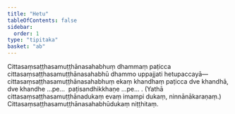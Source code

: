 ```yaml
---
title: "Hetu"
tableOfContents: false
sidebar:
  order: 1
type: "tipitaka"
basket: "ab"
---
```



<DynamicBreadcrumb />

<Division number="316">

<Paragraph number="3093">
Cittasaṃsaṭṭhasamuṭṭhānasahabhuṃ dhammaṃ paṭicca cittasaṃsaṭṭhasamuṭṭhānasahabhū dhammo uppajjati hetupaccayā—  cittasaṃsaṭṭhasamuṭṭhānasahabhuṃ ekaṃ khandhaṃ paṭicca dve khandhā, dve khandhe …pe…  paṭisandhikkhaṇe …pe… . (Yathā cittasaṃsaṭṭhasamuṭṭhānadukaṃ evaṃ imampi dukaṃ, ninnānākaraṇaṃ.)

</Paragraph>
</Division>

<Paragraph number="3094" type="center">
Cittasaṃsaṭṭhasamuṭṭhānasahabhūdukaṃ niṭṭhitaṃ.
</Paragraph>
